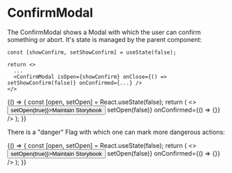 
<Meta title="Modals/ConfirmModal" component={ConfirmModal} />

# ConfirmModal

The ConfirmModal shows a Modal with which the user can confirm something or abort.
It's state is managed by the parent component:

```
const [showConfirm, setShowConfirm] = useState(false);

return <>
  ...
  <ConfirmModal isOpen={showConfirm} onClose={() => setShowConfirm(false)} onConfirmed={...} />
</>
```

<Story name="ConfirmModal">
    {() => {
        const [open, setOpen] = React.useState(false);
        return (
            <>
                <Button onPress={() => setOpen(true)}>Maintain Storybook</Button>
                <ConfirmModal text="Do you really want to maintain Storybook?" isOpen={open} onClose={() => setOpen(false)} onConfirmed={() => {}} />
            </>
        );
    }}
</Story>

There is a "danger" Flag with which one can mark more dangerous actions:

<Story name="ConfirmModal / danger">
    {() => {
        const [open, setOpen] = React.useState(false);
        return (
            <>
                <Button onPress={() => setOpen(true)}>Maintain Storybook</Button>
                <ConfirmModal danger text="Do you really want to maintain Storybook?" isOpen={open} onClose={() => setOpen(false)} onConfirmed={() => {}} />
            </>
        );
    }}
</Story>
